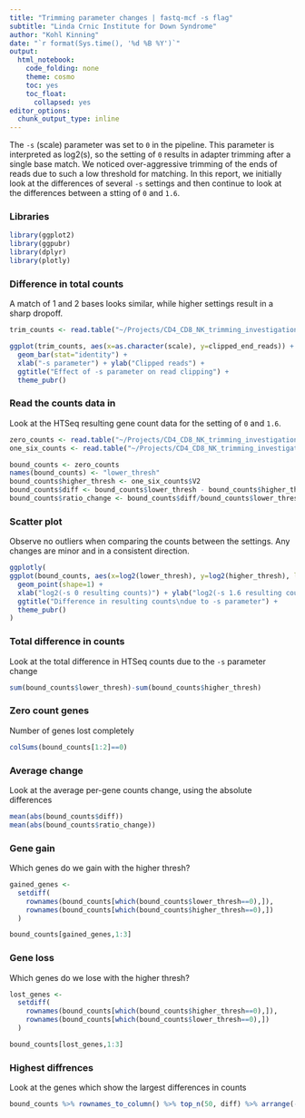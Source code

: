 ```yaml
---
title: "Trimming parameter changes | fastq-mcf -s flag"
subtitle: "Linda Crnic Institute for Down Syndrome"
author: "Kohl Kinning"
date: "`r format(Sys.time(), '%d %B %Y')`"
output:
  html_notebook: 
    code_folding: none
    theme: cosmo
    toc: yes
    toc_float:
      collapsed: yes
editor_options: 
  chunk_output_type: inline
---
```


The `-s` (scale) parameter was set to `0` in the pipeline. This parameter is interpreted as log2(s), so the setting of `0` results in adapter trimming after a single base match.  We noticed over-aggressive trimming of the ends of reads due to such a low threshold for matching. In this report, we initially look at the differences of several `-s` settings and then continue to look at the differences between a stting of `0` and `1.6`.

### Libraries

```r
library(ggplot2)
library(ggpubr)
library(dplyr)
library(plotly)
```

### Difference in total counts 

A match of 1 and 2 bases looks similar, while higher settings result in a sharp dropoff.
```r
trim_counts <- read.table("~/Projects/CD4_CD8_NK_trimming_investigations/trimming_results.csv", header=TRUE, sep=",")

ggplot(trim_counts, aes(x=as.character(scale), y=clipped_end_reads)) +
  geom_bar(stat="identity") +
  xlab("-s parameter") + ylab("Clipped reads") +
  ggtitle("Effect of -s parameter on read clipping") +
  theme_pubr()
```

### Read the counts data in

Look at the HTSeq resulting gene count data for the setting of `0` and `1.6`.
```r
zero_counts <- read.table("~/Projects/CD4_CD8_NK_trimming_investigations/counts/0/CD4_100B2_HTSeq_counts.txt", row.names=1)
one_six_counts <- read.table("~/Projects/CD4_CD8_NK_trimming_investigations/counts/1.6/CD4_100B2_HTSeq_counts.txt", row.names=1)

bound_counts <- zero_counts
names(bound_counts) <- "lower_thresh"
bound_counts$higher_thresh <- one_six_counts$V2
bound_counts$diff <- bound_counts$lower_thresh - bound_counts$higher_thresh
bound_counts$ratio_change <- bound_counts$diff/bound_counts$lower_thresh
```



### Scatter plot

Observe no outliers when comparing the counts between the settings. Any changes are minor and in a consistent direction.
```r
ggplotly(
ggplot(bound_counts, aes(x=log2(lower_thresh), y=log2(higher_thresh), label=rownames(bound_counts))) +
  geom_point(shape=1) +
  xlab("log2(-s 0 resulting counts)") + ylab("log2(-s 1.6 resulting counts)") +
  ggtitle("Difference in resulting counts\ndue to -s parameter") +
  theme_pubr()
)
```




### Total difference in counts

Look at the total difference in HTSeq counts due to the `-s` parameter change
```r
sum(bound_counts$lower_thresh)-sum(bound_counts$higher_thresh)
```


### Zero count genes

Number of genes lost completely
```r
colSums(bound_counts[1:2]==0)
```

### Average change

Look at the average per-gene counts change, using the absolute differences
```r
mean(abs(bound_counts$diff))
mean(abs(bound_counts$ratio_change))
```



### Gene gain

Which genes do we gain with the higher thresh?
```r
gained_genes <-
  setdiff(
    rownames(bound_counts[which(bound_counts$lower_thresh==0),]),
    rownames(bound_counts[which(bound_counts$higher_thresh==0),])
  )

bound_counts[gained_genes,1:3]
```



### Gene loss

Which genes do we lose with the higher thresh?
```r
lost_genes <-
  setdiff(
    rownames(bound_counts[which(bound_counts$higher_thresh==0),]),
    rownames(bound_counts[which(bound_counts$lower_thresh==0),])
  )

bound_counts[lost_genes,1:3]
```


### Highest diffrences

Look at the genes which show the largest differences in counts
```r
bound_counts %>% rownames_to_column() %>% top_n(50, diff) %>% arrange(-diff)
```

